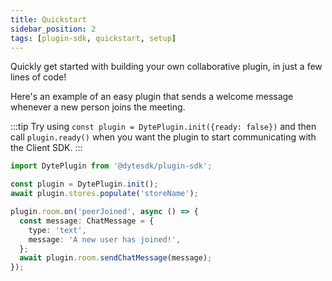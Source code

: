 ```yaml
---
title: Quickstart
sidebar_position: 2
tags: [plugin-sdk, quickstart, setup]
---
```


Quickly get started with building your own collaborative plugin, in just a few
lines of code!

Here's an example of an easy plugin that sends a welcome message whenever a new
person joins the meeting.

:::tip Try using `const plugin = DytePlugin.init({ready: false})` and then call
`plugin.ready()` when you want the plugin to start communicating with the Client
SDK. :::

```ts
import DytePlugin from '@dytesdk/plugin-sdk';

const plugin = DytePlugin.init();
await plugin.stores.populate('storeName');

plugin.room.on('peerJoined', async () => {
  const message: ChatMessage = {
    type: 'text',
    message: 'A new user has joined!',
  };
  await plugin.room.sendChatMessage(message);
});
```
